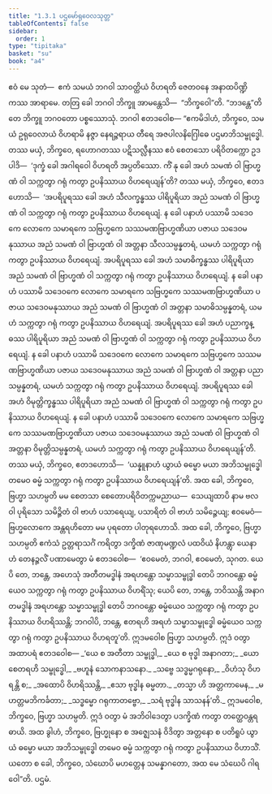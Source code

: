 ```yaml
---
title: "1.3.1 ပဌမော်ရုဝေလသုတ္တ"
tableOfContents: false
sidebar:
  order: 1
type: "tipitaka"
basket: "su"
book: "a4"
---
```



<DynamicBreadcrumb />

<Division number="21" book="a4">

<Paragraph number="131" book="a4">
ဧဝံ မေ သုတံ—  ဧကံ သမယံ ဘဂဝါ သာဝတ္ထိယံ ဝိဟရတိ ဇေတဝနေ အနာထပိဏ္ဍိကဿ အာရာမေ. တတြ ခေါ ဘဂဝါ ဘိက္ခူ အာမန္တေသိ—  “ဘိက္ခဝေါ”တိ. “ဘဒန္တေ”တိ တေ ဘိက္ခူ ဘဂဝတော ပစ္စဿောသုံ. ဘဂဝါ ဧတဒဝေါစ—
</Paragraph>

<Paragraph number="132" book="a4">
“ဧကမိဒါဟံ, ဘိက္ခဝေ, သမယံ ဥရုဝေလာယံ ဝိဟရာမိ နဇ္ဇာ နေရဉ္ဇရာယ တီရေ အဇပါလနိဂြေါဓေ ပဌမာဘိသမ္ဗုဒ္ဓေါ. တဿ မယှံ, ဘိက္ခဝေ, ရဟောဂတဿ ပဋိသလ္လီနဿ ဧဝံ စေတသော ပရိဝိတက္ကော ဥဒပါဒိ—  ‘ဒုက္ခံ ခေါ အဂါရဝေါ ဝိဟရတိ အပ္ပတိဿော. ကိံ နု ခေါ အဟံ သမဏံ ဝါ ဗြာဟ္မဏံ ဝါ သက္ကတွာ ဂရုံ ကတွာ ဥပနိဿာယ ဝိဟရေယျန်’တိ?
</Paragraph>

<Paragraph number="133" book="a4">
တဿ မယှံ, ဘိက္ခဝေ, ဧတဒဟောသိ—  ‘အပရိပူရဿ ခေါ အဟံ သီလက္ခန္ဓဿ ပါရိပူရိယာ အညံ သမဏံ ဝါ ဗြာဟ္မဏံ ဝါ သက္ကတွာ ဂရုံ ကတွာ ဥပနိဿာယ ဝိဟရေယျံ. န ခေါ ပနာဟံ ပဿာမိ သဒေဝကေ လောကေ သမာရကေ သဗြဟ္မကေ သဿမဏဗြာဟ္မဏိယာ ပဇာယ သဒေဝမနုဿာယ အညံ သမဏံ ဝါ ဗြာဟ္မဏံ ဝါ အတ္တနာ သီလသမ္ပန္နတရံ, ယမဟံ သက္ကတွာ ဂရုံ ကတွာ ဥပနိဿာယ ဝိဟရေယျံ.
</Paragraph>

<Paragraph number="134" book="a4">
အပရိပူရဿ ခေါ အဟံ သမာဓိက္ခန္ဓဿ ပါရိပူရိယာ အညံ သမဏံ ဝါ ဗြာဟ္မဏံ ဝါ သက္ကတွာ ဂရုံ ကတွာ ဥပနိဿာယ ဝိဟရေယျံ. န ခေါ ပနာဟံ ပဿာမိ သဒေဝကေ လောကေ သမာရကေ သဗြဟ္မကေ သဿမဏဗြာဟ္မဏိယာ ပဇာယ သဒေဝမနုဿာယ အညံ သမဏံ ဝါ ဗြာဟ္မဏံ ဝါ အတ္တနာ သမာဓိသမ္ပန္နတရံ, ယမဟံ သက္ကတွာ ဂရုံ ကတွာ ဥပနိဿာယ ဝိဟရေယျံ.
</Paragraph>

<Paragraph number="135" book="a4">
အပရိပူရဿ ခေါ အဟံ ပညာက္ခန္ဓဿ ပါရိပူရိယာ အညံ သမဏံ ဝါ ဗြာဟ္မဏံ ဝါ သက္ကတွာ ဂရုံ ကတွာ ဥပနိဿာယ ဝိဟရေယျံ. န ခေါ ပနာဟံ ပဿာမိ သဒေဝကေ လောကေ သမာရကေ သဗြဟ္မကေ သဿမဏဗြာဟ္မဏိယာ ပဇာယ သဒေဝမနုဿာယ အညံ သမဏံ ဝါ ဗြာဟ္မဏံ ဝါ အတ္တနာ ပညာသမ္ပန္နတရံ, ယမဟံ သက္ကတွာ ဂရုံ ကတွာ ဥပနိဿာယ ဝိဟရေယျံ.
</Paragraph>

<Paragraph number="136" book="a4">
အပရိပူရဿ ခေါ အဟံ ဝိမုတ္တိက္ခန္ဓဿ ပါရိပူရိယာ အညံ သမဏံ ဝါ ဗြာဟ္မဏံ ဝါ သက္ကတွာ ဂရုံ ကတွာ ဥပနိဿာယ ဝိဟရေယျံ. န ခေါ ပနာဟံ ပဿာမိ သဒေဝကေ လောကေ သမာရကေ သဗြဟ္မကေ သဿမဏဗြာဟ္မဏိယာ ပဇာယ သဒေဝမနုဿာယ အညံ သမဏံ ဝါ ဗြာဟ္မဏံ ဝါ အတ္တနာ ဝိမုတ္တိသမ္ပန္နတရံ, ယမဟံ သက္ကတွာ ဂရုံ ကတွာ ဥပနိဿာယ ဝိဟရေယျန်’တိ.
</Paragraph>

<Paragraph number="137" book="a4">
တဿ မယှံ, ဘိက္ခဝေ, ဧတဒဟောသိ—  ‘ယန္နူနာဟံ ယွာယံ ဓမ္မော မယာ အဘိသမ္ဗုဒ္ဓေါ တမေဝ ဓမ္မံ သက္ကတွာ ဂရုံ ကတွာ ဥပနိဿာယ ဝိဟရေယျန်’တိ.
</Paragraph>

<Paragraph number="138" book="a4">
အထ ခေါ, ဘိက္ခဝေ, ဗြဟ္မာ သဟမ္ပတိ မမ စေတသာ စေတောပရိဝိတက္ကမညာယ—  သေယျထာပိ နာမ ဗလဝါ ပုရိသော သမိဉ္ဇိတံ ဝါ ဗာဟံ ပသာရေယျ, ပသာရိတံ ဝါ ဗာဟံ သမိဉ္ဇေယျ; ဧဝမေဝံ—  ဗြဟ္မလောကေ အန္တရဟိတော မမ ပုရတော ပါတုရဟောသိ. အထ ခေါ, ဘိက္ခဝေ, ဗြဟ္မာ သဟမ္ပတိ ဧကံသံ ဥတ္တရာသင်္ဂံ ကရိတွာ ဒက္ခိဏံ ဇာဏုမဏ္ဍလံ ပထဝိယံ နိဟန္တွာ ယေနာဟံ တေနဉ္ဇလိံ ပဏာမေတွာ မံ ဧတဒဝေါစ—  ‘ဧဝမေတံ, ဘဂဝါ, ဧဝမေတံ, သုဂတ. ယေပိ တေ, ဘန္တေ, အဟေသုံ အတီတမဒ္ဓါနံ အရဟန္တော သမ္မာသမ္ဗုဒ္ဓါ တေပိ ဘဂဝန္တော ဓမ္မံယေဝ သက္ကတွာ ဂရုံ ကတွာ ဥပနိဿာယ ဝိဟရိံသု; ယေပိ တေ, ဘန္တေ, ဘဝိဿန္တိ အနာဂတမဒ္ဓါနံ အရဟန္တော သမ္မာသမ္ဗုဒ္ဓါ တေပိ ဘဂဝန္တော ဓမ္မံယေဝ သက္ကတွာ ဂရုံ ကတွာ ဥပနိဿာယ ဝိဟရိဿန္တိ; ဘဂဝါပိ, ဘန္တေ, ဧတရဟိ အရဟံ သမ္မာသမ္ဗုဒ္ဓေါ ဓမ္မံယေဝ သက္ကတွာ ဂရုံ ကတွာ ဥပနိဿာယ ဝိဟရတူ’တိ. ဣဒမဝေါစ ဗြဟ္မာ သဟမ္ပတိ. ဣဒံ ဝတွာ အထာပရံ ဧတဒဝေါစ—
</Paragraph>

<Paragraph number="139" type="verses" book="a4">
_‘ယေ စ အတီတာ သမ္ဗုဒ္ဓါ,_  
_ယေ စ ဗုဒ္ဓါ အနာဂတာ;_  
_ယော စေတရဟိ သမ္ဗုဒ္ဓေါ,_  
_ဗဟူနံ သောကနာသနော._  

</Paragraph>

<Paragraph number="140" type="verses" book="a4">
_သဗ္ဗေ သဒ္ဓမ္မဂရုနော,_  
_ဝိဟံသု ဝိဟရန္တိ စ;_  
_အထောပိ ဝိဟရိဿန္တိ,_  
_ဧသာ ဗုဒ္ဓါန ဓမ္မတာ._  

</Paragraph>

<Paragraph number="141" type="verses" book="a4">
_တသ္မာ ဟိ အတ္တကာမေန,_  
_မဟတ္တမဘိကင်္ခတာ;_  
_သဒ္ဓမ္မော ဂရုကာတဗ္ဗော,_  
_သရံ ဗုဒ္ဓါန သာသနန်’တိ._  

</Paragraph>

<Paragraph number="142" book="a4">
ဣဒမဝေါစ, ဘိက္ခဝေ, ဗြဟ္မာ သဟမ္ပတိ. ဣဒံ ဝတွာ မံ အဘိဝါဒေတွာ ပဒက္ခိဏံ ကတွာ တတ္ထေဝန္တရဓာယိ. အထ ခွါဟံ, ဘိက္ခဝေ, ဗြဟ္မုနော စ အဇ္ဈေသနံ ဝိဒိတွာ အတ္တနော စ ပတိရူပံ ယွာယံ ဓမ္မော မယာ အဘိသမ္ဗုဒ္ဓေါ တမေဝ ဓမ္မံ သက္ကတွာ ဂရုံ ကတွာ ဥပနိဿာယ ဝိဟာသိံ. ယတော စ ခေါ, ဘိက္ခဝေ, သံဃောပိ မဟတ္တေန သမန္နာဂတော, အထ မေ သံဃေပိ ဂါရဝေါ”တိ.

</Paragraph>
</Division>

<Paragraph number="143" type="center" book="a4">
ပဌမံ.
</Paragraph>